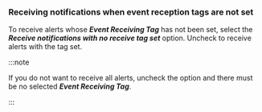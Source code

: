 ### Receiving notifications when event reception tags are not set

<ImgLang img='receive-untag-event.png' desc='Receive notifications with no receive tag set' />

To receive alerts whose **_Event Receiving Tag_** has not been set, select the **_Receive notifications with no receive tag set_** option. Uncheck to receive alerts with the tag set. 

:::note

If you do not want to receive all alerts, uncheck the option and there must be no selected **_Event Receiving Tag_**.

:::
